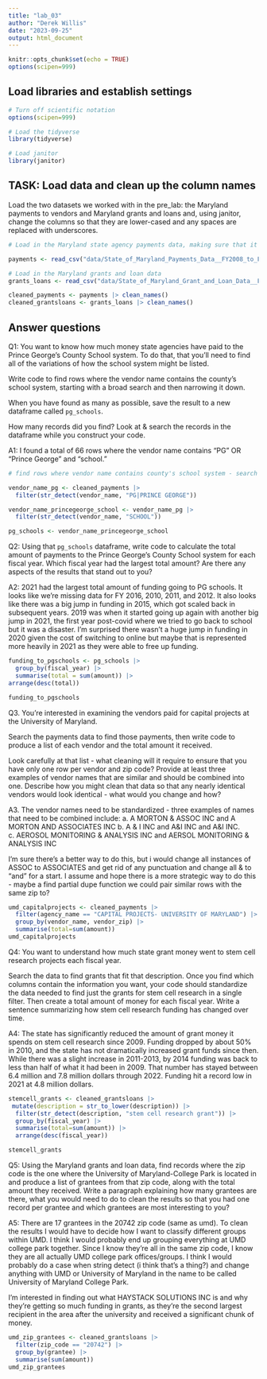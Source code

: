 ```yaml
---
title: "lab_03"
author: "Derek Willis"
date: "2023-09-25"
output: html_document
---
```


```r
knitr::opts_chunk$set(echo = TRUE)
options(scipen=999)
```

## Load libraries and establish settings

```r
# Turn off scientific notation
options(scipen=999)

# Load the tidyverse
library(tidyverse)

# Load janitor
library(janitor)
```

## TASK: Load data and clean up the column names

Load the two datasets we worked with in the pre_lab: the Maryland payments to vendors and Maryland grants and loans and, using janitor, change the columns so that they are lower-cased and any spaces are replaced with underscores.

```r
# Load in the Maryland state agency payments data, making sure that it correctly sets the datatypes using all of the rows

payments <- read_csv("data/State_of_Maryland_Payments_Data__FY2008_to_FY2024.csv", guess_max=373564)

# Load in the Maryland grants and loan data
grants_loans <- read_csv("data/State_of_Maryland_Grant_and_Loan_Data__FY2009_to_FY2022.csv")

```

```r
cleaned_payments <- payments |> clean_names()
cleaned_grantsloans <- grants_loans |> clean_names()
```

## Answer questions

Q1: You want to know how much money state agencies have paid to the Prince George's County School system. To do that, that you'll need to find all of the variations of how the school system might be listed. 

Write code to find rows where the vendor name contains the county's school system, starting with a broad search and then narrowing it down. 

When you have found as many as possible, save the result to a new dataframe called `pg_schools`. 

How many records did you find? Look at & search the records in the dataframe while you construct your code.

A1:
I found a total of 66 rows where the vendor name contains "PG" OR "Prince George" and "school."

```r
# find rows where vendor name contains county's school system - search for prince george and school

vendor_name_pg <- cleaned_payments |>
  filter(str_detect(vendor_name, "PG|PRINCE GEORGE"))

vendor_name_princegeorge_school <- vendor_name_pg |>
  filter(str_detect(vendor_name, "SCHOOL"))

pg_schools <- vendor_name_princegeorge_school

```

Q2: Using that `pg_schools` dataframe, write code to calculate the total amount of payments to the Prince George's County School system for each fiscal year. Which fiscal year had the largest total amount? Are there any aspects of the results that stand out to you?

A2:
2021 had the largest total amount of funding going to PG schools. It looks like we're missing data for FY 2016, 2010, 2011, and 2012. It also looks like there was a big jump in funding in 2015, which got scaled back in subsequent years. 2019 was when it started going up again with another big jump in 2021, the first year post-covid where we tried to go back to school but it was a disaster. I'm surprised there wasn't a huge jump in funding in 2020 given the cost of switching to online but maybe that is represented more heavily in 2021 as they were able to free up funding.

```r
funding_to_pgschools <- pg_schools |> 
  group_by(fiscal_year) |>
  summarise(total = sum(amount)) |>
arrange(desc(total))

funding_to_pgschools
```

Q3. You're interested in examining the vendors paid for capital projects at the University of Maryland. 

Search the payments data to find those payments, then write code to produce a list of each vendor and the total amount it received.

Look carefully at that list - what cleaning will it require to ensure that you have only one row per vendor and zip code? Provide at least three examples of vendor names that are similar and should be combined into one. Describe how you might clean that data so that any nearly identical vendors would look identical - what would you change and how?

A3.
The vendor names need to be standardized - three examples of names that need to be combined include: 
a. A MORTON & ASSOC INC and A MORTON AND ASSOCIATES INC
b. A & I INC and A&I INC and A&I INC.
c. AEROSOL MONITORING & ANALYSIS INC	and AERSOL MONITORING & ANALYSIS INC

I'm sure there's a better way to do this, but i would change all instances of ASSOC to ASSOCIATES and get rid of any punctuation and change all & to "and" for a start. I assume and hope there is a more strategic way to do this - maybe a find partial dupe function we could pair similar rows with the same zip to?

```r
umd_capitalprojects <- cleaned_payments |> 
  filter(agency_name == "CAPITAL PROJECTS- UNIVERSITY OF MARYLAND") |>
  group_by(vendor_name, vendor_zip) |>
  summarise(total=sum(amount))
umd_capitalprojects
```

Q4: You want to understand how much state grant money went to stem cell research projects each fiscal year. 

Search the data to find grants that fit that description. Once you find which columns contain the information you want, your code should standardize the data needed to find just the grants for stem cell research in a single filter. Then create a total amount of money for each fiscal year. Write a sentence summarizing how stem cell research funding has changed over time.

A4:
The state has significantly reduced the amount of grant money it spends on stem cell research since 2009. Funding dropped by about 50% in 2010, and the state has not dramatically increased grant funds since then. While there was a slight increase in 2011-2013, by 2014 funding was back to less than half of what it had been in 2009. That number has stayed between 6.4 million and 7.8 million dollars through 2022. Funding hit a record low in 2021 at 4.8 million dollars. 

```r
stemcell_grants <- cleaned_grantsloans |> 
 mutate(description = str_to_lower(description)) |>
  filter(str_detect(description, "stem cell research grant")) |>
  group_by(fiscal_year) |>
  summarise(total=sum(amount)) |>
  arrange(desc(fiscal_year))

stemcell_grants

```

Q5: Using the Maryland grants and loan data, find records where the zip code is the one where the University of Maryland-College Park is located in and produce a list of grantees from that zip code, along with the total amount they received. Write a paragraph explaining how many grantees are there, what you would need to do to clean the results so that you had one record per grantee and which grantees are most interesting to you?

A5: 
There are 17 grantees in the 20742 zip code (same as umd). To clean the results I would have to decide how I want to classify different groups within UMD. I think I would probably end up grouping everything at UMD college park together. Since I know they're all in the same zip code, I know they are all actually UMD college park offices/groups. I think I would probably do a case when string detect (i think that's a thing?) and change anything with UMD or University of Maryland in the name to be called University of Maryland College Park.

I'm interested in finding out what HAYSTACK SOLUTIONS INC is and why they're getting so much funding in grants, as they're the second largest recipient in the area after the university and received a significant chunk of money.

```r
umd_zip_grantees <- cleaned_grantsloans |> 
  filter(zip_code == "20742") |>
  group_by(grantee) |>
  summarise(sum(amount))
umd_zip_grantees
```

